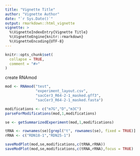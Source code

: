 ```yaml
---
title: "Vignette Title"
author: "Vignette Author"
date: "`r Sys.Date()`"
output: rmarkdown::html_vignette
vignette: >
  %\VignetteIndexEntry{Vignette Title}
  %\VignetteEngine{knitr::rmarkdown}
  %\VignetteEncoding{UTF-8}
---
```


```r
knitr::opts_chunk$set(
  collapse = TRUE,
  comment = "#>"
)
```






create RNAmod
```r
mod <- RNAmod("test",
              "experiment_layout.csv",
              "sacCer3_R64-2-1_masked.gff3",
              "sacCer3_R64-2-1_masked.fasta")

modifications <- c("m7G","D","m3C")
parseForModifications(mod,1,modifications)

se <- getSummarizedExperiment(mod,1,modifications)

tRNA <- rownames(se)[grepl("t", rownames(se), fixed = TRUE)]
rRNA <- c("RDN18-1","RDN25-1")

saveModPlot(mod,se,modifications,c(tRNA,rRNA))
saveModPlot(mod,se,modifications,c(tRNA,rRNA),focus = TRUE)
```